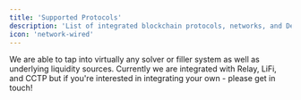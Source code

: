 ```yaml
---
title: 'Supported Protocols'
description: 'List of integrated blockchain protocols, networks, and DeFi platforms supported by the payment orchestration system'
icon: 'network-wired'
---
```



We are able to tap into virtually any solver or filler system as well as underlying liquidity sources. Currently we are integrated with Relay, LiFi, and CCTP but if you're interested in integrating your own - please get in touch!